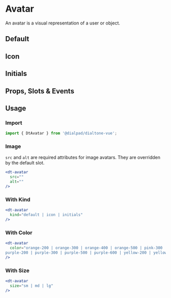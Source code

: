 
# Avatar

<Subtitle>
  An avatar is a visual representation of a user or object.
</Subtitle>

## Default

<Canvas>
  <Story id="elements-avatar--default" />
</Canvas>

## Icon

<Canvas>
  <Story id="elements-avatar--icon" />
</Canvas>

## Initials

<Canvas>
  <Story id="elements-avatar--initials" />
</Canvas>

## Props, Slots & Events

<ArgsTable of={DtAvatar} />

## Usage

### Import

```jsx
import { DtAvatar } from '@dialpad/dialtone-vue';
```

### Image

`src` and `alt` are required attributes for image avatars. They are overridden by the default slot.

```jsx
<dt-avatar
  src=""
  alt=""
/>
```

### With Kind

```jsx
<dt-avatar
  kind="default | icon | initials"
/>
```

### With Color

```jsx
<dt-avatar
  color="orange-200 | orange-300 | orange-400 | orange-500 | pink-300 | pink-400 | pink-500 | pink-600 |
purple-200 | purple-300 | purple-500 | purple-600 | yellow-200 | yellow-300 | yellow-400 | yellow-500"
/>
```

### With Size

```jsx
<dt-avatar
  size="sm | md | lg"
/>
```

